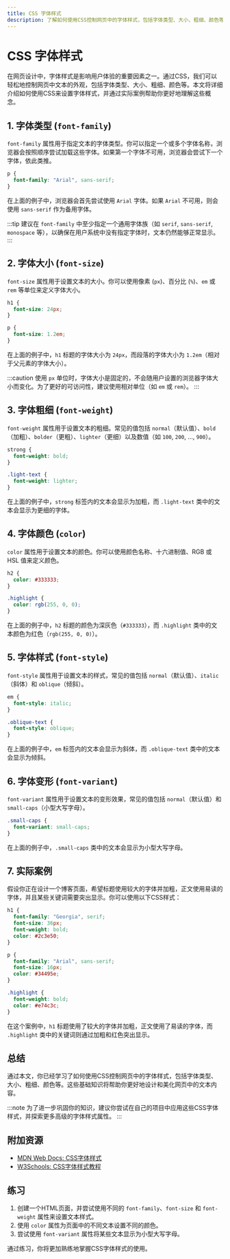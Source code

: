 ```yaml
---
title: CSS 字体样式
description: 了解如何使用CSS控制网页中的字体样式，包括字体类型、大小、粗细、颜色等。适合初学者掌握CSS字体样式的基础知识。
---
```


# CSS 字体样式

在网页设计中，字体样式是影响用户体验的重要因素之一。通过CSS，我们可以轻松地控制网页中文本的外观，包括字体类型、大小、粗细、颜色等。本文将详细介绍如何使用CSS来设置字体样式，并通过实际案例帮助你更好地理解这些概念。

## 1. 字体类型 (`font-family`)

`font-family` 属性用于指定文本的字体类型。你可以指定一个或多个字体名称，浏览器会按照顺序尝试加载这些字体。如果第一个字体不可用，浏览器会尝试下一个字体，依此类推。

```css
p {
  font-family: "Arial", sans-serif;
}
```

在上面的例子中，浏览器会首先尝试使用 `Arial` 字体。如果 `Arial` 不可用，则会使用 `sans-serif` 作为备用字体。

:::tip
建议在 `font-family` 中至少指定一个通用字体族（如 `serif`, `sans-serif`, `monospace` 等），以确保在用户系统中没有指定字体时，文本仍然能够正常显示。
:::

## 2. 字体大小 (`font-size`)

`font-size` 属性用于设置文本的大小。你可以使用像素 (`px`)、百分比 (`%`)、`em` 或 `rem` 等单位来定义字体大小。

```css
h1 {
  font-size: 24px;
}

p {
  font-size: 1.2em;
}
```

在上面的例子中，`h1` 标题的字体大小为 `24px`，而段落的字体大小为 `1.2em`（相对于父元素的字体大小）。

:::caution
使用 `px` 单位时，字体大小是固定的，不会随用户设置的浏览器字体大小而变化。为了更好的可访问性，建议使用相对单位（如 `em` 或 `rem`）。
:::

## 3. 字体粗细 (`font-weight`)

`font-weight` 属性用于设置文本的粗细。常见的值包括 `normal`（默认值）、`bold`（加粗）、`bolder`（更粗）、`lighter`（更细）以及数值（如 `100`, `200`, ..., `900`）。

```css
strong {
  font-weight: bold;
}

.light-text {
  font-weight: lighter;
}
```

在上面的例子中，`strong` 标签内的文本会显示为加粗，而 `.light-text` 类中的文本会显示为更细的字体。

## 4. 字体颜色 (`color`)

`color` 属性用于设置文本的颜色。你可以使用颜色名称、十六进制值、RGB 或 HSL 值来定义颜色。

```css
h2 {
  color: #333333;
}

.highlight {
  color: rgb(255, 0, 0);
}
```

在上面的例子中，`h2` 标题的颜色为深灰色（`#333333`），而 `.highlight` 类中的文本颜色为红色（`rgb(255, 0, 0)`）。

## 5. 字体样式 (`font-style`)

`font-style` 属性用于设置文本的样式，常见的值包括 `normal`（默认值）、`italic`（斜体）和 `oblique`（倾斜）。

```css
em {
  font-style: italic;
}

.oblique-text {
  font-style: oblique;
}
```

在上面的例子中，`em` 标签内的文本会显示为斜体，而 `.oblique-text` 类中的文本会显示为倾斜。

## 6. 字体变形 (`font-variant`)

`font-variant` 属性用于设置文本的变形效果，常见的值包括 `normal`（默认值）和 `small-caps`（小型大写字母）。

```css
.small-caps {
  font-variant: small-caps;
}
```

在上面的例子中，`.small-caps` 类中的文本会显示为小型大写字母。

## 7. 实际案例

假设你正在设计一个博客页面，希望标题使用较大的字体并加粗，正文使用易读的字体，并且某些关键词需要突出显示。你可以使用以下CSS样式：

```css
h1 {
  font-family: "Georgia", serif;
  font-size: 36px;
  font-weight: bold;
  color: #2c3e50;
}

p {
  font-family: "Arial", sans-serif;
  font-size: 16px;
  color: #34495e;
}

.highlight {
  font-weight: bold;
  color: #e74c3c;
}
```

在这个案例中，`h1` 标题使用了较大的字体并加粗，正文使用了易读的字体，而 `.highlight` 类中的关键词则通过加粗和红色突出显示。

## 总结

通过本文，你已经学习了如何使用CSS控制网页中的字体样式，包括字体类型、大小、粗细、颜色等。这些基础知识将帮助你更好地设计和美化网页中的文本内容。

:::note
为了进一步巩固你的知识，建议你尝试在自己的项目中应用这些CSS字体样式，并探索更多高级的字体样式属性。
:::

## 附加资源

- [MDN Web Docs: CSS字体样式](https://developer.mozilla.org/zh-CN/docs/Web/CSS/font)
- [W3Schools: CSS字体样式教程](https://www.w3schools.com/css/css_font.asp)

## 练习

1. 创建一个HTML页面，并尝试使用不同的 `font-family`、`font-size` 和 `font-weight` 属性来设置文本样式。
2. 使用 `color` 属性为页面中的不同文本设置不同的颜色。
3. 尝试使用 `font-variant` 属性将某些文本显示为小型大写字母。

通过练习，你将更加熟练地掌握CSS字体样式的使用。